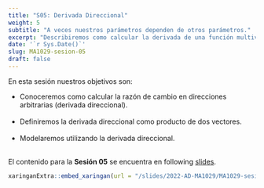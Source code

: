 ```yaml
---
title: "S05: Derivada Direccional"
weight: 5
subtitle: "A veces nuestros parámetros dependen de otros parámetros."
excerpt: "Describiremos como calcular la derivada de una función multivariada cuando nuestras variables son también funciones de varias variables."
date: '`r Sys.Date()`'
slug: MA1029-sesion-05
draft: false
---
```


En esta sesión nuestros objetivos son:

  * Conoceremos como calcular la razón de cambio en direcciones arbitrarias (derivada direccional). <br/><br/>
  * Definiremos la derivada direccional como producto de dos vectores. <br/><br/>
  * Modelaremos utilizando la derivada direccional. <br/><br/>

El contenido para la **Sesión 05** se encuentra en following [slides](/slides/2022-AD-MA1029/MA1029-sesion-05).

```r
xaringanExtra::embed_xaringan(url = "/slides/2022-AD-MA1029/MA1029-sesion-05", ratio = "4:3")
```